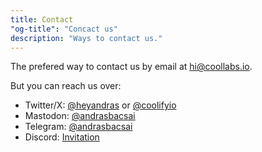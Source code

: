 ```yaml
---
title: Contact
"og-title": "Concact us"
description: "Ways to contact us."
---
```


The prefered way to contact us by email at hi@coollabs.io.

But you can reach us over:

- Twitter/X: [@heyandras](https://twitter.com/heyandras) or [@coolifyio](https://twitter.com/coolifyio)
- Mastodon: [@andrasbacsai](https://fosstodon.org/@andrasbacsai)
- Telegram: [@andrasbacsai](https://t.me/andrasbacsai)
- Discord: [Invitation](https://coollabs.io/discord)
